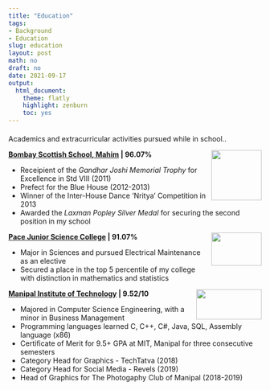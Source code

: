 ```yaml
---
title: "Education"
tags:
- Background
- Education
slug: education
layout: post
math: no
draft: no
date: 2021-09-17
output:
  html_document:
    theme: flatly
    highlight: zenburn
    toc: yes
---
```

#### 

Academics and extracurricular activities pursued while in school..

<!--img align="left" width="100" height="100" src="/images/wallpaper1.jpg"-->


<img align="right" top="1200" width="100" height="100" topmargin="5000" src="/images/BSS.png">

**[Bombay Scottish School, Mahim](https://bombayscottish.in/mahim/home.php) | 96.07% **

* Receipient of the *Gandhar Joshi Memorial Trophy* for Excellence in Std VIII (2011) 
* Prefect for the Blue House (2012-2013)
* Winner of the Inter-House Dance 'Nritya' Competition in 2013
* Awarded the *Laxman Popley Silver Medal* for securing the second position in my school

<img align="right" top="1200" width="100" height="66" topmargin="5000" src="/images/pace.jpg">

**[Pace Junior Science College](http://www.pacejuniorsciencecollege.com/) | 91.07%** 

* Major in Sciences and pursued Electrical Maintenance as an elective 
* Secured a place in the top 5 percentile of my college with distinction in mathematics and statistics


<img align="right" top="1200" width="130" height="60" topmargin="5000" src="/images/MU.png">

**[Manipal Institute of Technology](https://manipal.edu/mit.html) | 9.52/10**

* Majored in Computer Science Engineering, with a minor in Business Management
* Programming languages learned C, C++, C#, Java, SQL, Assembly language (x86)
* Certificate of Merit for 9.5+ GPA at MIT, Manipal for three consecutive semesters
* Category Head for Graphics - TechTatva (2018)
* Category Head for Social Media - Revels (2019)
* Head of Graphics for The Photogaphy Club of Manipal (2018-2019)
